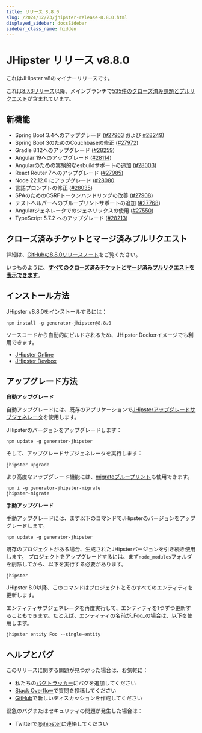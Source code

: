 ```yaml
---
title: リリース 8.8.0
slug: /2024/12/23/jhipster-release-8.8.0.html
displayed_sidebar: docsSidebar
sidebar_class_name: hidden
---
```


# JHipster リリース v8.8.0

これはJHipster v8のマイナーリリースです。

これは[8.7.3リリース](/2024/11/01/jhipster-release-8.7.3.html)以降、メインブランチで[535件のクローズ済み課題とプルリクエスト](https://github.com/jhipster/generator-jhipster/issues?q=is:closed+milestone:8.8.0)が含まれています。

## 新機能

* Spring Boot 3.4へのアップグレード ([#27963](https://github.com/jhipster/generator-jhipster/pull/27963) および [#28249](https://github.com/jhipster/generator-jhipster/pull/28249))
* Spring Boot 3のためのCouchbaseの修正 ([#27972](https://github.com/jhipster/generator-jhipster/pull/27972))
* Gradle 8.12へのアップグレード ([#28259](https://github.com/jhipster/generator-jhipster/pull/28259))
* Angular 19へのアップグレード ([#28114](https://github.com/jhipster/generator-jhipster/pull/28114))
* Angularのための実験的なesbuildサポートの追加 ([#28003](https://github.com/jhipster/generator-jhipster/pull/28003))
* React Router 7へのアップグレード ([#27985](https://github.com/jhipster/generator-jhipster/pull/27985))
* Node 22.12.0 にアップグレード ([#28080](https://github.com/jhipster/generator-jhipster/pull/28080)
* 言語プロンプトの修正 ([#28035](https://github.com/jhipster/generator-jhipster/pull/28035))
* SPAのためのCSRFトークンハンドリングの改善 ([#27908](https://github.com/jhipster/generator-jhipster/pull/27908))
* テストヘルパーへのブループリントサポートの追加 ([#27768](https://github.com/jhipster/generator-jhipster/pull/27768))
* Angularジェネレータでのジェネリックスの使用 ([#27550](https://github.com/jhipster/generator-jhipster/pull/27550))
* TypeScript 5.7.2 へのアップグレード ([#28213](https://github.com/jhipster/generator-jhipster/pull/28213))

## クローズ済みチケットとマージ済みプルリクエスト

詳細は、[GitHubの8.8.0リリースノート](https://github.com/jhipster/generator-jhipster/releases/tag/v8.8.0)をご覧ください。

いつものように、**[すべてのクローズ済みチケットとマージ済みプルリクエストを表示できます](https://github.com/jhipster/generator-jhipster/issues?q=is:closed+milestone:8.8.0)**。

## インストール方法

JHipster v8.8.0をインストールするには：

```
npm install -g generator-jhipster@8.8.0
```

ソースコードから自動的にビルドされるため、JHipster Dockerイメージでも利用できます。

- [JHipster Online](https://start.jhipster.tech)
- [JHipster Devbox](https://github.com/jhipster/jhipster-devbox)

## アップグレード方法

**自動アップグレード**

自動アップグレードには、既存のアプリケーションで[JHipsterアップグレードサブジェネレータ](/upgrading-an-application/)を使用します。

JHipsterのバージョンをアップグレードします：

```
npm update -g generator-jhipster
```

そして、アップグレードサブジェネレータを実行します：

```
jhipster upgrade
```

より高度なアップグレード機能には、[migrateブループリント](https://github.com/jhipster/generator-jhipster-migrate)も使用できます。

```
npm i -g generator-jhipster-migrate
jhipster-migrate
```

**手動アップグレード**

手動アップグレードには、まず以下のコマンドでJHipsterのバージョンをアップグレードします。

```
npm update -g generator-jhipster
```

既存のプロジェクトがある場合、生成されたJHipsterバージョンを引き続き使用します。
プロジェクトをアップグレードするには、まず`node_modules`フォルダを削除してから、以下を実行する必要があります。

```
jhipster
```

JHipster 8.0以降、このコマンドはプロジェクトとそのすべてのエンティティを更新します。

エンティティサブジェネレータを再度実行して、エンティティを1つずつ更新することもできます。たとえば、エンティティの名前が_Foo_の場合は、以下を使用します。

```
jhipster entity Foo --single-entity
```

## ヘルプとバグ

このリリースに関する問題が見つかった場合は、お気軽に：

- 私たちの[バグトラッカー](https://github.com/jhipster/generator-jhipster/issues?state=open)にバグを追加してください
- [Stack Overflow](http://stackoverflow.com/tags/jhipster/info)で質問を投稿してください
- [GitHub](https://github.com/jhipster/generator-jhipster/discussions)で新しいディスカッションを作成してください

緊急のバグまたはセキュリティの問題が発生した場合は：

- Twitterで[@jhipster](https://twitter.com/jhipster)に連絡してください
